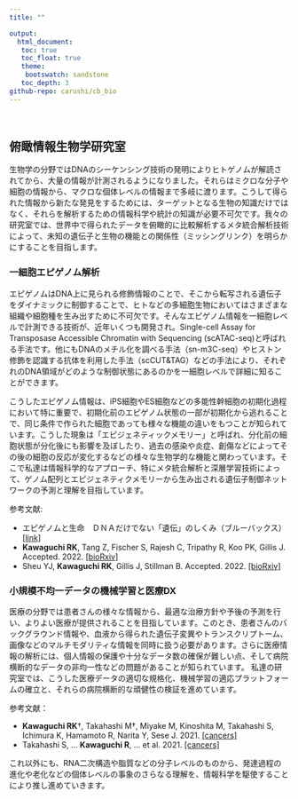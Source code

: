 ```yaml
---
title: ""

output: 
  html_document:
   toc: true
   toc_float: true
   theme:
    bootswatch: sandstone 
   toc_depth: 3
github-repo: carushi/cb_bio
---
```


<br>

## 俯瞰情報生物学研究室  {.col-md-12}

生物学の分野ではDNAのシーケンシング技術の発明によりヒトゲノムが解読されてから、大量の情報が計測されるようになりました。それらはミクロな分子や細胞の情報から、マクロな個体レベルの情報まで多岐に渡ります。こうして得られた情報から新たな発見をするためには、ターゲットとなる生物の知識だけではなく、それらを解析するための情報科学や統計の知識が必要不可欠です。我々の研究室では、世界中で得られたデータを俯瞰的に比較解析するメタ統合解析技術によって、未知の遺伝子と生物の機能との関係性（ミッシングリンク）を明らかにすることを目指します。



### 一細胞エピゲノム解析
エピゲノムはDNA上に見られる修飾情報のことで、そこから転写される遺伝子をダイナミックに制御することで、ヒトなどの多細胞生物においてはさまざまな組織や細胞種を生み出すために不可欠です。そんなエピゲノム情報を一細胞レベルで計測できる技術が、近年いくつも開発され。Single-cell Assay for Transposase Accessible Chromatin with Sequencing (scATAC-seq)と呼ばれる手法です。他にもDNAのメチル化を調べる手法（sn-m3C-seq）やヒストン修飾を認識する抗体を利用した手法（scCUT&TAG）などの手法により、それぞれのDNA領域がどのような制御状態にあるのかを一細胞レベルで詳細に知ることができます。

こうしたエピゲノム情報は、iPS細胞やES細胞などの多能性幹細胞の初期化過程において特に重要で、初期化前のエピゲノム状態の一部が初期化から逃れることで、同じ条件で作られた細胞であっても様々な機能の違いをもつことが知られています。こうした現象は「エピジェネティックメモリー」と呼ばれ、分化前の細胞状態が分化後にも影響を及ぼしたり、過去の感染や炎症、創傷などによってその後の細胞の反応が変化するなどの様々な生物学的な機能と関わっています。そこで私達は情報科学的なアプローチ、特にメタ統合解析と深層学習技術によって、ゲノム配列とエピジェネティクメモリーから生み出される遺伝子制御ネットワークの予測と理解を目指しています。

参考文献:

- エピゲノムと生命　ＤＮＡだけでない「遺伝」のしくみ（ブルーバックス）[[link]](https://www.amazon.co.jp/%E3%82%A8%E3%83%94%E3%82%B2%E3%83%8E%E3%83%A0%E3%81%A8%E7%94%9F%E5%91%BD-%EF%BC%A4%EF%BC%AE%EF%BC%A1%E3%81%A0%E3%81%91%E3%81%A7%E3%81%AA%E3%81%84%E3%80%8C%E9%81%BA%E4%BC%9D%E3%80%8D%E3%81%AE%E3%81%97%E3%81%8F%E3%81%BF-%E3%83%96%E3%83%AB%E3%83%BC%E3%83%90%E3%83%83%E3%82%AF%E3%82%B9-%E5%A4%AA%E7%94%B0%E9%82%A6%E5%8F%B2-ebook/dp/B00POVFSA2)
- **Kawaguchi RK**, Tang Z, Fischer S, Rajesh C, Tripathy R, Koo PK, Gillis J. Accepted. 2022. [[bioRxiv]](https://www.biorxiv.org/content/10.1101/2021.04.01.438068v2)
- Sheu YJ, **Kawaguchi RK**, Gillis J, Stillman B. Accepted. 2022. [[bioRxiv]](https://www.biorxiv.org/content/10.1101/2021.05.23.445333v3)

### 小規模不均一データの機械学習と医療DX

医療の分野では患者さんの様々な情報から、最適な治療方針や予後の予測を行い、よりよい医療が提供されることを目指しています。このとき、患者さんのバックグラウンド情報や、血液から得られた遺伝子変異やトランスクリプトーム、画像などのマルチモダリティな情報を同時に扱う必要があります。さらに医療情報の解析には、個人情報の保護や十分なデータ数の確保が難しい点、そして病院横断的なデータの非均一性などの問題があることが知られています。
私達の研究室では、こうした医療データの適切な規格化、機械学習の適応プラットフォームの確立と、それらの病院横断的な頑健性の検証を進めています。

参考文献：

- **Kawaguchi RK**†, Takahashi M†, Miyake M, Kinoshita M, Takahashi S, Ichimura K, Hamamoto R, Narita Y, Sese J. 2021. [[cancers]](https://www.mdpi.com/2072-6694/13/14/3611)
- Takahashi S, ... **Kawaguchi R**, ... et al. 2021. [[cancers]](https://www.mdpi.com/2072-6694/13/6/1415)

これ以外にも、RNA二次構造や脂質などの分子レベルのものから、発達過程の進化や老化などの個体レベルの事象のさらなる理解を、情報科学を駆使することにより推し進めていきます。



